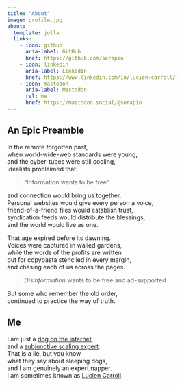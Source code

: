 ```yaml
---
title: "About"
image: profile.jpg
about:
  template: jolla
  links:
    - icon: github
      aria-label: GitHub
      href: https://github.com/serapio
    - icon: linkedin
      aria-label: LinkedIn
      href: https://www.linkedin.com/in/lucien-carroll/
    - icon: mastodon
      aria-label: Mastodon
      rel: me
      href: https://mastodon.social/@serapio
---
```



## An Epic Preamble

In the remote forgotten past,  
when world-wide-web standards were young,  
and the cyber-tubes were still cooling,  
idealists proclaimed that:

> "Information wants to be free"

and connection would bring us together.  
Personal websites would give every person a voice,  
friend-of-a-friend files would establish trust,  
syndication feeds would distribute the blessings,  
and the world would live as one.  

That age expired before its dawning.  
Voices were captured in walled gardens,  
while the words of the profits are written  
out for copypasta stenciled in every margin,  
and chasing each of us across the pages.  

> *Disinformation* wants to be free and ad-supported

But some who remember the old order,  
continued to practice the way of truth.

## Me

I am just a [dog on the internet](https://en.wikipedia.org/wiki/On_the_Internet,_nobody_knows_you%27re_a_dog),  
and a [subjunctive scaling   expert](https://www.econstor.eu/bitstream/10419/196780/1/dp12282.pdf).  
That is a lie, but you know  
what they say about sleeping dogs,  
and I am genuinely an expert napper.  
I am sometimes known as [Lucien Carroll](https://discurs.us/lucien.html).  
